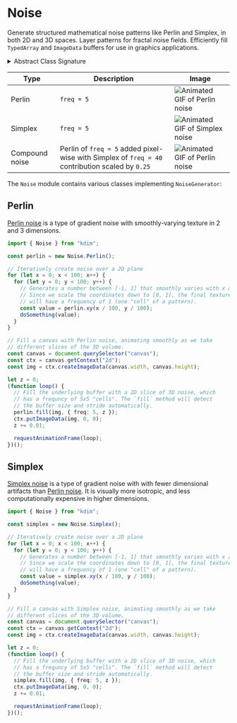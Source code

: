 
# Noise

Generate structured mathematical noise patterns like Perlin and Simplex, in both 2D and 3D spaces. Layer patterns for fractal noise fields. Efficiently fill `TypedArray` and `ImageData` buffers for use in graphics applications.

<details>
  <summary>Abstract Class Signature</summary>
  <p>

```ts
abstract class NoiseGenerator {
  abstract seed(seed: number): this;
  abstract xy(x: number, y: number): number;
  abstract xyz(x: number, y: number, z: number): number;
  abstract fill(target: NoiseTarget, options?: NoiseFillOptions): void;
}

type NoiseTarget = ImageData | number[][] | TypedArrayNoiseTarget;

type TypedArrayNoiseTarget = {
  data: Uint8ClampedArray;
  width: number;
  stride: number;
};

type NoiseFillOptions = {
  freq?: number;
  set?: (cell: { x: number; y: number; z: number; v: number }) => void;
} & (Noise2DFillOptions | Noise3DFillOptions);

type Noise2DFillOptions = {
  z?: never;
};

type Noise3DFillOptions = {
  z: number;
};
```

  </p>
</details>

| Type           | Description                                                                                     | Image                                                                                                             |
| -------------- | ----------------------------------------------------------------------------------------------- | ----------------------------------------------------------------------------------------------------------------- |
| Perlin         | `freq = 5`                                                                                      | ![Animated GIF of Perlin noise](https://github.com/rektdeckard/kdim/blob/main/meta/perlin-5.gif?raw=true)         |
| Simplex        | `freq = 5`                                                                                      | ![Animated GIF of Simplex noise](https://github.com/rektdeckard/kdim/blob/main/meta/simplex-5.gif?raw=true)       |
| Compound noise | Perlin of `freq = 5` added pixel-wise with Simplex of `freq = 40` contribution scaled by `0.25` | ![Animated GIF of Perlin noise](https://github.com/rektdeckard/kdim/blob/main/meta/perlin-5-fractal.gif?raw=true) |

The `Noise` module contains various classes implementing `NoiseGenerator`:

## Perlin

[Perlin noise](https://en.wikipedia.org/wiki/Perlin_noise) is a type of gradient noise with smoothly-varying texture in 2 and 3 dimensions.

```ts
import { Noise } from "kdim";

const perlin = new Noise.Perlin();

// Iteratively create noise over a 2D plane
for (let x = 0; x < 100; x++) {
  for (let y = 0; y < 100; y++) {
    // Generates a number between [-1, 1] that smoothly varies with x and y.
    // Since we scale the coordinates down to [0, 1], the final texture
    // will have a frequency of 1 (one "cell" of a pattern).
    const value = perlin.xy(x / 100, y / 100);
    doSomething(value);
  }
}

// Fill a canvas with Perlin noise, animating smoothly as we take
// different slices of the 3D volume.
const canvas = document.querySelector("canvas");
const ctx = canvas.getContext("2d");
const img = ctx.createImageData(canvas.width, canvas.height);

let z = 0;
(function loop() {
  // Fill the underlying buffer with a 2D slice of 3D noise, which
  // has a frequncy of 5x5 "cells". The `fill` method will detect
  // the buffer size and stride automatically.
  perlin.fill(img, { freq: 5, z });
  ctx.putImageData(img, 0, 0);
  z += 0.01;

  requestAnimationFrame(loop);
})();
```

## Simplex

[Simplex noise](https://en.wikipedia.org/wiki/Simplex_noise) is a type of gradient noise with with fewer dimensional artifacts than [Perlin noise](#perlin). It is visually more isotropic, and less computationally expensive in higher dimensions.

```ts
import { Noise } from "kdim";

const simplex = new Noise.Simplex();

// Iteratively create noise over a 2D plane
for (let x = 0; x < 100; x++) {
  for (let y = 0; y < 100; y++) {
    // Generates a number between [-1, 1] that smoothly varies with x and y.
    // Since we scale the coordinates down to [0, 1], the final texture
    // will have a frequency of 1 (one "cell" of a pattern).
    const value = simplex.xy(x / 100, y / 100);
    doSomething(value);
  }
}

// Fill a canvas with Simplex noise, animating smoothly as we take
// different slices of the 3D volume.
const canvas = document.querySelector("canvas");
const ctx = canvas.getContext("2d");
const img = ctx.createImageData(canvas.width, canvas.height);

let z = 0;
(function loop() {
  // Fill the underlying buffer with a 2D slice of 3D noise, which
  // has a frequncy of 5x5 "cells". The `fill` method will detect
  // the buffer size and stride automatically.
  simplex.fill(img, { freq: 5, z });
  ctx.putImageData(img, 0, 0);
  z += 0.01;

  requestAnimationFrame(loop);
})();
```
